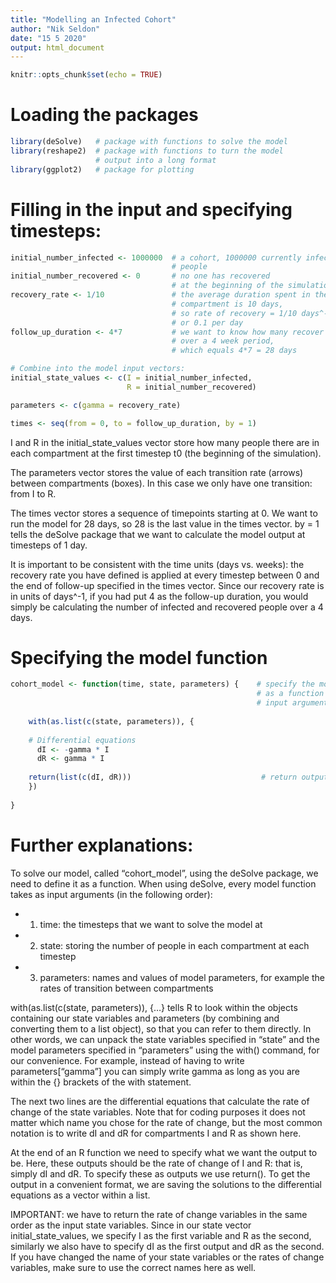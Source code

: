 ```yaml
---
title: "Modelling an Infected Cohort"
author: "Nik Seldon"
date: "15 5 2020"
output: html_document
---
```


```r
knitr::opts_chunk$set(echo = TRUE)
```

# Loading the packages

```r

library(deSolve)   # package with functions to solve the model
library(reshape2)  # package with functions to turn the model 
                   # output into a long format
library(ggplot2)   # package for plotting
```

# Filling in the input and specifying timesteps:
```r
initial_number_infected <- 1000000  # a cohort, 1000000 currently infected
                                    # people
initial_number_recovered <- 0       # no one has recovered
                                    # at the beginning of the simulation
recovery_rate <- 1/10               # the average duration spent in the I
                                    # compartment is 10 days,
                                    # so rate of recovery = 1/10 days^-1 
                                    # or 0.1 per day
follow_up_duration <- 4*7           # we want to know how many recover 
                                    # over a 4 week period, 
                                    # which equals 4*7 = 28 days

# Combine into the model input vectors:
initial_state_values <- c(I = initial_number_infected, 
                          R = initial_number_recovered)  

parameters <- c(gamma = recovery_rate)  

times <- seq(from = 0, to = follow_up_duration, by = 1) 
```

 I and R in the initial_state_values vector store how many people
 there are in each compartment at the 
 first timestep t0 (the beginning of the simulation). 

 The parameters vector stores the value of each transition rate
 (arrows) between compartments (boxes). 
 In this case we only have one transition: from I to R.

 The times vector stores a sequence of timepoints starting at 0.
 We want to run the model for 28 days, so 28 is the
 last value in the times vector. by = 1 tells the deSolve package that
 we want to calculate the model output at 
 timesteps of 1 day.

 It is important to be consistent with the time units (days vs. weeks):
 the recovery rate you have defined is applied at every timestep
 between 0 and the end of follow-up specified in the times vector. 
 Since our recovery rate is in units of days^-1,
 if you had put 4 as the follow-up duration, you would simply be 
 calculating the number of infected and recovered people over a 4 days.
 
# Specifying the model function
 
```r
cohort_model <- function(time, state, parameters) {    # specify the model 
                                                       # as a function with
                                                       # input arguments
    
    with(as.list(c(state, parameters)), {  
      
    # Differential equations
      dI <- -gamma * I
      dR <- gamma * I
        
    return(list(c(dI, dR)))                             # return output
    })
  
}
```

# Further explanations:

 To solve our model, called "cohort_model", using the deSolve package, 
 we need to define it as a function.
 When using deSolve, every model function takes as input arguments
 (in the following order):
 
 * 1) time: the timesteps that we want to solve the model at
 * 2) state: storing the number of people in each compartment at each timestep
 * 3) parameters: names and values of model parameters, for example the rates of transition between compartments

 with(as.list(c(state, parameters)), {...} tells R to look
 within the objects containing our state variables and 
 parameters (by combining and converting them to a list object),
 so that you can refer to them directly. 
 In other words, we can unpack the state variables specified in "state" 
 and the model parameters specified in "parameters" using
 the with() command, for our convenience.
 For example, instead of having to write parameters["gamma"]
 you can simply write gamma as long as you are within the {}
 brackets of the with statement.

 The next two lines are the differential equations that calculate the 
 rate of change of the state variables. 
 Note that for coding purposes it does not matter which name you
 chose for the rate of change, but the most common notation is to
 write dI and dR for compartments I and R as shown here. 

 At the end of an R function we need to specify what we want the output
 to be. Here, these outputs should be the rate of change of I and R:
 that is, simply dI and dR. To specify these as outputs we use return().
 To get the output in a convenient format, we are saving the
 solutions to the differential equations as a vector within a list.

 IMPORTANT: we have to return the rate of change variables in the 
 same order as the input state variables.
 Since in our state vector initial_state_values, we specify I as the first
 variable and R as the second, similarly we also have to specify dI
 as the first output and dR as the second.
 If you have changed the name of your state variables or the rates of 
 change variables, make sure to use the correct names here as well.


 